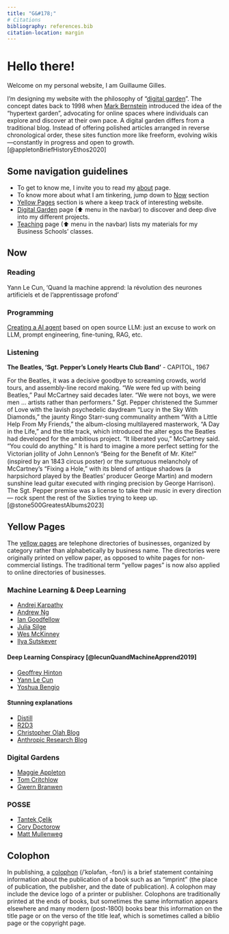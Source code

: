 ```yaml
---
title: "G&#178;"
# Citations
bibliography: references.bib
citation-location: margin
---
```


# Hello there!

Welcome on my personal website, I am Guillaume Gilles.

I’m designing my website with the philosophy of "[digital garden](https://maggieappleton.com/garden-history)".
The concept dates back to 1998 when [Mark Bernstein](https://www.markbernstein.org/) introduced the idea of the "hypertext garden", advocating for online spaces where individuals can explore and discover at their own pace.
A digital garden differs from a traditional blog. Instead of offering polished articles arranged in reverse chronological order, these sites function more like freeform, evolving wikis—constantly in progress and open to growth. [@appletonBriefHistoryEthos2020]

## Some navigation guidelines

::: {.callout-tip}
- To get to know me, I invite you to read my [about](about) page.
- To know more about what I am tinkering, jump down to [Now](index#now) section
- [Yellow Pages](index.qmd#digital-gardens) section is where a keep track of interesting website.
- [Digital Garden](digital-garden) page (⬆ menu in the navbar) to discover and deep dive into my different projects.
- [Teaching](teaching) page (⬆ menu in the navbar) lists my materials for my Business Schools' classes.
:::

## Now

### Reading

Yann Le Cun, ‘Quand la machine apprend: la révolution des neurones artificiels et de l'apprentissage profond’

### Programming

[Creating a AI agent](https://guillaumegilles.github.io/kaggle-llm-20-questions/) based on open source LLM: just an excuse to work on LLM, prompt engineering, fine-tuning, RAG, etc.

### Listening

**The Beatles, ‘Sgt. Pepper’s Lonely Hearts Club Band’** - CAPITOL, 1967

For the Beatles, it was a decisive goodbye to screaming crowds, world tours, and assembly-line record making.
“We were fed up with being Beatles,” Paul McCartney said decades later.
“We were not boys, we were men … artists rather than performers.”
Sgt. Pepper christened the Summer of Love with the lavish psychedelic daydream “Lucy in the Sky With Diamonds,” the jaunty Ringo Starr-sung communality anthem “With a Little Help From My Friends,” the album-closing multilayered masterwork, “A Day in the Life,” and the title track, which introduced the alter egos the Beatles had developed for the ambitious project.
“It liberated you,” McCartney said. “You could do anything.”
It is hard to imagine a more perfect setting for the Victorian jollity of John Lennon’s “Being for the Beneﬁt of Mr. Kite!” (inspired by an 1843 circus poster) or the sumptuous melancholy of McCartney’s “Fixing a Hole,” with its blend of antique shadows (a harpsichord played by the Beatles’ producer George Martin) and modern sunshine lead guitar executed with ringing precision by George Harrison).
The Sgt. Pepper premise was a license to take their music in every direction — rock spent the rest of the Sixties trying to keep up. [@stone500GreatestAlbums2023]

## Yellow Pages

::: {.callout-note}
The [yellow pages](https://en.wikipedia.org/wiki/Yellow_pages) are telephone directories of businesses, organized by category rather than alphabetically by business name.
The directories were originally printed on yellow paper, as opposed to white pages for non-commercial listings.
The traditional term "yellow pages" is now also applied to online directories of businesses.
:::

### Machine Learning & Deep Learning

- [Andrej Karpathy](https://karpathy.ai/)
- [Andrew Ng](https://www.andrewng.org/)
- [Ian Goodfellow](https://www.iangoodfellow.com/)
- [Julia Silge](https://juliasilge.com/)
- [Wes McKinney](https://wesmckinney.com/)
- [Ilya Sutskever](https://www.cs.toronto.edu/~ilya/)

#### Deep Learning Conspiracy [@lecunQuandMachineApprend2019]

- [Geoffrey Hinton](https://www.cs.toronto.edu/~hinton/)
- [Yann Le Cun](https://yann.lecun.com/)
- [Yoshua Bengio](https://yoshuabengio.org/)

#### Stunning explanations

- [Distill](https://distill.pub/)
- [R2D3](http://www.r2d3.us/)
- [Christopher Olah Blog](https://colah.github.io/)
- [Anthropic Research Blog](https://www.anthropic.com/research)

### Digital Gardens

- [Maggie Appleton](https://maggieappleton.com/)
- [Tom Critchlow](https://tomcritchlow.com/)
- [Gwern Branwen](https://gwern.net/index)

### POSSE

- [Tantek Çelik](http://tantek.com/)
- [Cory Doctorow](https://craphound.com/)
- [Matt Mullenweg](https://ma.tt/)

## Colophon

::: {.callout-note}
In publishing, a [colophon](https://en.wikipedia.org/wiki/Colophon_(publishing)) (/ˈkɒləfən, -fɒn/) is a brief statement containing information about the publication of a book such as an "imprint" (the place of publication, the publisher, and the date of publication).
A colophon may include the device logo  of a printer or publisher.
Colophons are traditionally printed at the ends of books, but sometimes the same information appears elsewhere and many modern (post-1800) books bear this information on the title page or on the verso of the title leaf, which is sometimes called a biblio page or the copyright page.
:::

<!-- kottke.org is hosted by Arcustech and published using Movable Type. Memberful powers kottke.org memberships. I send out the newsletter with Sendy. If you would like to advertise on kottke.org, contact the folks at Carbon Ads.

Thanks to all of the guest editors over the years who have lent their energy and perspective to the site, including Edith Zimmerman, Chrysanthe Tenentes, Patrick Tanguay, Tim Carmody, Sarah Pavis, Ainsley Drew, Aaron Cohen, Susannah Breslin, Choire Sicha, and Adam Lisagor. And to Chris Piascik for the awesome illustrations.

Other indispensables: GitHub, Dropbox, Gmail, Chrome, AWS, Sketch, Apple MacBook Air M1, Instapaper, Transmit, TextMate, Emeco Navy Chair, Spotify, Muji Ultrasonic Aroma Diffuser, and Apple AirPods Pro. -->

